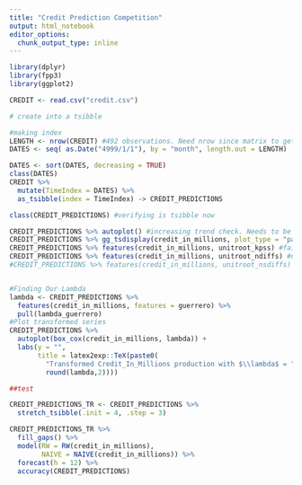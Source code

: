 ```yaml
---
title: "Credit Prediction Competition"
output: html_notebook
editor_options: 
  chunk_output_type: inline
---
```


```r
library(dplyr)
library(fpp3)
library(ggplot2)
```

```r
CREDIT <- read.csv("credit.csv")

# create into a tsibble

#making index
LENGTH <- nrow(CREDIT) #492 observations. Need nrow since matrix to get 492 
DATES <- seq( as.Date("4999/1/1"), by = "month", length.out = LENGTH) 

DATES <- sort(DATES, decreasing = TRUE)
class(DATES)
CREDIT %>% 
  mutate(TimeIndex = DATES) %>% 
  as_tsibble(index = TimeIndex) -> CREDIT_PREDICTIONS

class(CREDIT_PREDICTIONS) #verifying is tsibble now

CREDIT_PREDICTIONS %>% autoplot() #increasing trend check. Needs to be differenced.
CREDIT_PREDICTIONS %>% gg_tsdisplay(credit_in_millions, plot_type = "partial") #suffers from autocorrealtion and seasonality.
CREDIT_PREDICTIONS %>% features(credit_in_millions, unitroot_kpss) #fails p-value test. Needs differencing.
CREDIT_PREDICTIONS %>% features(credit_in_millions, unitroot_ndiffs) #needs one difference
#CREDIT_PREDICTIONS %>% features(credit_in_millions, unitroot_nsdiffs) #*Does not* need seasonal differencing.


#Finding Our Lambda 
lambda <- CREDIT_PREDICTIONS %>%
  features(credit_in_millions, features = guerrero) %>%
  pull(lambda_guerrero)
#Plot transformed series
CREDIT_PREDICTIONS %>%
  autoplot(box_cox(credit_in_millions, lambda)) +
  labs(y = "",
       title = latex2exp::TeX(paste0(
         "Transformed Credit_In_Millions production with $\\lambda$ = ",
         round(lambda,2)))) 

##test
```

```r
CREDIT_PREDICTIONS_TR <- CREDIT_PREDICTIONS %>%
  stretch_tsibble(.init = 4, .step = 3)

CREDIT_PREDICTIONS_TR %>% 
  fill_gaps() %>% 
  model(RW = RW(credit_in_millions),
        NAIVE = NAIVE(credit_in_millions)) %>% 
  forecast(h = 12) %>% 
  accuracy(CREDIT_PREDICTIONS)
  

```


```r


```

